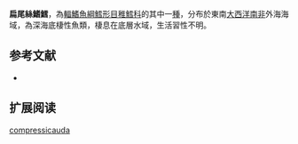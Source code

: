 {{Speciesbox
| name = 扁尾絲鰭鱈
| status = NE
| status_system = iucn3.1
| trend = unknow
| genus = Laemonema
| species = compressicauda
| authority = [[Gilchrist|Gilchrist]], 1903
| synonyms = *''Laemonemodes compressicauda '',Gilchrist, 1903 
}}
'''扁尾絲鰭鱈'''，為[[輻鰭魚綱|輻鰭魚綱]][[鱈形目|鱈形目]][[稚鱈科|稚鱈科]]的其中一[[種|種]]，分布於東南[[大西洋|大西洋]][[南非|南非]]外海海域，為深海底棲性魚類，棲息在底層水域，生活習性不明。

==参考文献==
*{{FishBase_species|genus=Laemonema|species=compressicauda|year=2016|month=1}}

== 扩展阅读 ==
{{refbegin}}
{{wikispecies-inline|Laemonema compressicauda|扁尾絲鰭鱈}}
{{refend}}
{{Taxonbar|from=Q2162022}}

[[Category:絲鰭鱈屬|compressicauda]]


{{鱈形目小作品}}